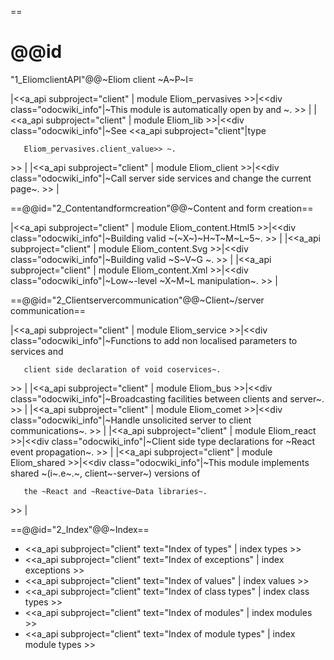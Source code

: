 ==

=@@id="1_EliomclientAPI"@@~Eliom client ~A~P~I=




|<<a_api subproject="client" | module Eliom_pervasives >>|<<div class="odocwiki_info"|~This module is automatically open by {{{eliomc}}} and {{{js_of_eliom}}}~.
>>
|
|<<a_api subproject="client" | module Eliom_lib >>|<<div class="odocwiki_info"|~See <<a_api subproject="client"|type
    Eliom_pervasives.client_value>> ~.
>>
|
|<<a_api subproject="client" | module Eliom_client >>|<<div class="odocwiki_info"|~Call server side services and change the current page~.
>>
|





==@@id="2_Contentandformcreation"@@~Content and form creation==




|<<a_api subproject="client" | module Eliom_content.Html5 >>|<<div class="odocwiki_info"|~Building valid ~(~X~)~H~T~M~L~5~.
>>
|
|<<a_api subproject="client" | module Eliom_content.Svg >>|<<div class="odocwiki_info"|~Building valid ~S~V~G ~.
>>
|
|<<a_api subproject="client" | module Eliom_content.Xml >>|<<div class="odocwiki_info"|~Low~-level ~X~M~L manipulation~.
>>
|





==@@id="2_Clientservercommunication"@@~Client~/server communication==




|<<a_api subproject="client" | module Eliom_service >>|<<div class="odocwiki_info"|~Functions to add non localised parameters to services and
    client side declaration of void coservices~.
>>
|
|<<a_api subproject="client" | module Eliom_bus >>|<<div class="odocwiki_info"|~Broadcasting facilities between clients and server~.
>>
|
|<<a_api subproject="client" | module Eliom_comet >>|<<div class="odocwiki_info"|~Handle unsolicited server to client communications~.
>>
|
|<<a_api subproject="client" | module Eliom_react >>|<<div class="odocwiki_info"|~Client side type declarations for ~React event propagation~.
>>
|
|<<a_api subproject="client" | module Eliom_shared >>|<<div class="odocwiki_info"|~This module implements shared ~(i~.e~.~, client~-server~) versions of
    the ~React and ~Reactive~Data libraries~.
>>
|





==@@id="2_Index"@@~Index==



* <<a_api subproject="client" text="Index of types" | index types >>
* <<a_api subproject="client" text="Index of exceptions" | index exceptions >>
* <<a_api subproject="client" text="Index of values" | index values >>
* <<a_api subproject="client" text="Index of class types" | index class types >>
* <<a_api subproject="client" text="Index of modules" | index modules >>
* <<a_api subproject="client" text="Index of module types" | index module types >>

